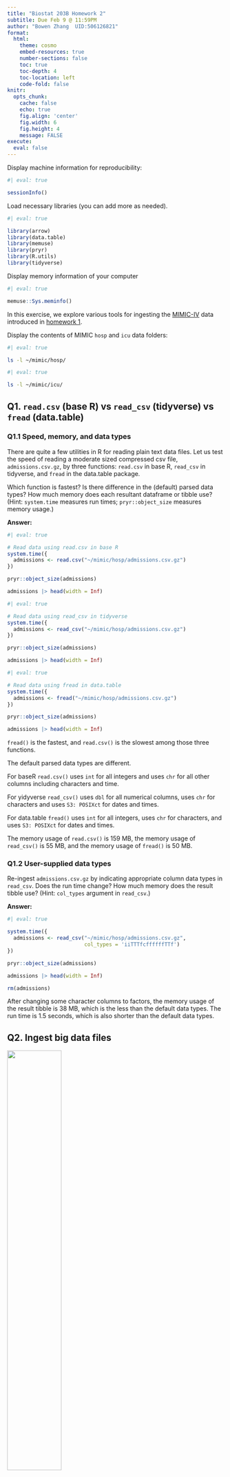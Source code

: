 ```yaml
---
title: "Biostat 203B Homework 2"
subtitle: Due Feb 9 @ 11:59PM
author: "Bowen Zhang  UID:506126821"
format:
  html:
    theme: cosmo
    embed-resources: true
    number-sections: false
    toc: true
    toc-depth: 4
    toc-location: left
    code-fold: false
knitr:
  opts_chunk: 
    cache: false    
    echo: true
    fig.align: 'center'
    fig.width: 6
    fig.height: 4
    message: FALSE
execute:
  eval: false    
---
```


Display machine information for reproducibility:

```r
#| eval: true

sessionInfo()
```

Load necessary libraries (you can add more as needed).

```r
#| eval: true

library(arrow)
library(data.table)
library(memuse)
library(pryr)
library(R.utils)
library(tidyverse)
```

Display memory information of your computer

```r
#| eval: true

memuse::Sys.meminfo()
```

In this exercise, we explore various tools for ingesting the [MIMIC-IV](https://mimic.mit.edu/docs/iv/) data introduced in [homework 1](https://ucla-biostat-203b.github.io/2024winter/hw/hw1/hw1.html).

Display the contents of MIMIC `hosp` and `icu` data folders:

```bash
#| eval: true

ls -l ~/mimic/hosp/
```

```bash
#| eval: true

ls -l ~/mimic/icu/
```

## Q1. `read.csv` (base R) vs `read_csv` (tidyverse) vs `fread` (data.table)

### Q1.1 Speed, memory, and data types

There are quite a few utilities in R for reading plain text data files. Let us test the speed of reading a moderate sized compressed csv file, `admissions.csv.gz`, by three functions: `read.csv` in base R, `read_csv` in tidyverse, and `fread` in the data.table package.

Which function is fastest? Is there difference in the (default) parsed data types? How much memory does each resultant dataframe or tibble use? (Hint: `system.time` measures run times; `pryr::object_size` measures memory usage.)

**Answer:**

```r
#| eval: true

# Read data using read.csv in base R
system.time({
  admissions <- read.csv("~/mimic/hosp/admissions.csv.gz")
})

pryr::object_size(admissions)

admissions |> head(width = Inf)
```

```r
#| eval: true

# Read data using read_csv in tidyverse
system.time({
  admissions <- read_csv("~/mimic/hosp/admissions.csv.gz")
})

pryr::object_size(admissions)

admissions |> head(width = Inf)
```

```r
#| eval: true

# Read data using fread in data.table
system.time({
  admissions <- fread("~/mimic/hosp/admissions.csv.gz")
})

pryr::object_size(admissions)

admissions |> head(width = Inf)
```

`fread()` is the fastest, and `read.csv()` is the slowest among those three functions.

The default parsed data types are different.

For baseR `read.csv()` uses `int` for all integers and uses `chr` for all other columns including characters and time.

For yidyverse `read_csv()` uses `dbl` for all numerical columns, uses `chr` for characters and uses `S3: POSIXct` for dates and times.

For data.table `fread()` uses `int` for all integers, uses `chr` for characters, and uses `S3: POSIXct` for dates and times.

The memory usage of `read.csv()` is 159 MB, the memory usage of `read_csv()` is 55 MB, and the memory usage of `fread()` is 50 MB.

### Q1.2 User-supplied data types

Re-ingest `admissions.csv.gz` by indicating appropriate column data types in `read_csv`. Does the run time change? How much memory does the result tibble use? (Hint: `col_types` argument in `read_csv`.)

**Answer:**

```r
#| eval: true

system.time({
  admissions <- read_csv("~/mimic/hosp/admissions.csv.gz",
                         col_types = 'iiTTTfcffffffTTf')
})

pryr::object_size(admissions)

admissions |> head(width = Inf)

rm(admissions)
```

After changing some character columns to factors, the memory usage of the result tibble is 38 MB, which is the less than the default data types. The run time is 1.5 seconds, which is also shorter than the default data types.

## Q2. Ingest big data files

<p align="center">

<img src="./bigfile.png" width="50%"/>

</p>

Let us focus on a bigger file, `labevents.csv.gz`, which is about 125x bigger than `admissions.csv.gz`.

```bash
#| eval: true

ls -l ~/mimic/hosp/labevents.csv.gz
```

Display the first 10 lines of this file.

```bash
#| eval: true

zcat < ~/mimic/hosp/labevents.csv.gz | head -10
```

### Q2.1 Ingest `labevents.csv.gz` by `read_csv`

<p align="center">

<img src="./readr_logo.png" width="20%"/>

</p>

Try to ingest `labevents.csv.gz` using `read_csv`. What happens? If it takes more than 5 minutes on your computer, then abort the program and report your findings.

**Answer:**

```r
#| eval: false

# DON'T RUN THIS CODE

# rm(list = ls())

# Read data using read_csv in tidyverse
# system.time({
#   labevents <- read_csv("~/mimic/hosp/labevents.csv.gz")
# })

# pypryr::object_size(labevents)
```

It takes more than 5 minutes on my laptop, and it crashed after that. The following is the screenshot of the error message. When trying to ingest the data, the memory usage of RStudio increases rapidly, and is over 7GB in the red circle in the screenshot. Then the RStudio crashes. ![crash](./crash.jpg)

### Q2.2 Ingest selected columns of `labevents.csv.gz` by `read_csv`

Try to ingest only columns `subject_id`, `itemid`, `charttime`, and `valuenum` in `labevents.csv.gz` using `read_csv`. Does this solve the ingestion issue? (Hint: `col_select` argument in `read_csv`.)

**Answer:**

```r
#| eval: false

# DON'T RUN THIS CODE

# system.time({
#   labevents <- read_csv("~/mimic/hosp/labevents.csv.gz",
#                         col_select = c("subject_id",
#                                        "itemid",
#                                        "charttime",
#                                        "valuenum"))
# })

# pypr::object_size(labevents)
```

This does not solve the problem. It also takes more than 5 minutes, so I abort the program.

### Q2.3 Ingest subset of `labevents.csv.gz`

<p align="center">
  <img src="./linux_logo.png" width="20%">
</p>

Our first strategy to handle this big data file is to make a subset of the `labevents` data. Read the [MIMIC documentation](https://mimic.mit.edu/docs/iv/modules/hosp/labevents/) for the content in data file `labevents.csv`.

In later exercises, we will only be interested in the following lab items: creatinine (50912), potassium (50971), sodium (50983), chloride (50902), bicarbonate (50882), hematocrit (51221), white blood cell count (51301), and glucose (50931) and the following columns: `subject_id`, `itemid`, `charttime`, `valuenum`. Write a Bash command to extract these columns and rows from `labevents.csv.gz` and save the result to a new file `labevents_filtered.csv.gz` in the current working directory. (Hint: use `zcat <` to pipe the output of `labevents.csv.gz` to `awk` and then to `gzip` to compress the output. To save render time, put `#| eval: false` at the beginning of this code chunk.)

Display the first 10 lines of the new file `labevents_filtered.csv.gz`. How many lines are in this new file? How long does it take `read_csv` to ingest `labevents_filtered.csv.gz`?

**Answer:**

```bash
#| eval: false

# Taking too much time, set eval to false
# Extract the required columns and rows from labevents.csv.gz
zcat < ~/mimic/hosp/labevents.csv.gz | \
awk -F, 'BEGIN{OFS = ","} {
  if ($5 == 50912 || $5 == 50971 || $5 == 50983 || $5 == 50902 ||
      $5 == 50882 || $5 == 51221 || $5 == 51301 || $5 == 50931)
  {
    print $2,$5,$7,$10
  }
}' | gzip > labevents_filtered.csv.gz

```

```bash
#| eval: true

# Display the first 10 lines of the new file labevents_filtered.csv.gz
zcat < labevents_filtered.csv.gz | head -10
```

```bash
#| eval: true

# Show how many lines in this file
zcat < labevents_filtered.csv.gz | wc -l
```

```r
#| eval: true
# use read_csv() to ingest labevents_filtered.csv.gz
system.time({
  lab_filtered <- read_csv("labevents_filtered.csv.gz",
                           col_names = c('subject_id', 'itemid',
                                         'charttime',' valuenum'))
})

lab_filtered |> head(10)
rm(lab_filtered)
```

There are 24855909 lines in this file. It takes 10 seconds to ingest the file.

### Q2.4 Ingest `labevents.csv` by Apache Arrow

<p align="center">
  <img src="./arrow_logo.png" width="30%">
</p>

Our second strategy is to use [Apache Arrow](https://arrow.apache.org/) for larger-than-memory data analytics. Unfortunately Arrow does not work with gz files directly. First decompress `labevents.csv.gz` to `labevents.csv` and put it in the current working directory. To save render time, put `#| eval: false` at the beginning of this code chunk.

Then use [`arrow::open_dataset`](https://arrow.apache.org/docs/r/reference/open_dataset.html) to ingest `labevents.csv`, select columns, and filter `itemid` as in Q2.3. How long does the ingest+select+filter process take? Display the number of rows and the first 10 rows of the result tibble, and make sure they match those in Q2.3. (Hint: use `dplyr` verbs for selecting columns and filtering rows.)

Write a few sentences to explain what is Apache Arrow. Imagine you want to explain it to a layman in an elevator.

**Answer:**

```bash
#| eval: false

# Taking too much time, set eval to false
Decompress labevents.csv.gz to labevents.csv
zcat < ~/mimic/hosp/labevents.csv.gz > labevents.csv
```

```r
#| eval: true

# use arrow to ingest labevents.csv
system.time({
  lab_arrow <- arrow::open_dataset("labevents.csv", format = 'csv') |>
    dplyr::select(subject_id, itemid, charttime, valuenum) %>%
    dplyr::filter(itemid %in% c(50912, 50971, 50983, 50902,
                                50882, 51221, 51301, 50931))
})

```

```r
#| eval: true

# Display the number of rows and the first 10 rows of the result tibble
nrow(lab_arrow)
lab_arrow |> collect() |> head(10)
```

```r
#| eval: true

lab_arrow |> collect() |> arrange(subject_id) |> head(10)

```

Ingest+select+filter process takes 0.08 seconds. The number of rows matches those in Q2.3.

However, the first 10 rows of the result tibble do not match those in Q2.3. If we arrange the result tibble by `subject_id` in ascending order, `charttime` is 7 hours earlier than that in Q2.3. This is because the `charttime` in the result tibble is in local time zone, while the `charttime` in Q2.3 is considered as UTC time zone by default. The code below shows that is we turn the `charttime` to UTC time zone, the first 10 rows of the result tibble match those in Q2.3.

```r
#| eval: true

lab_arrow |> collect() %>% .$charttime |> as.POSIXct(tz = "UTC") |> head(10)
rm(lab_arrow)
```

Apache Arrow is like a universal translator for data in the world of computers. It provides a standardized way to represent complex data structures in memory, and a common language for programs to exchange data with each other. It makes it possible for different programs to understand each other's data without having to convert it back and forth between different formats. This makes it easier to write programs that work with data from different sources, and to combine data from different programs into a single analysis.

### Q2.5 Compress `labevents.csv` to Parquet format and ingest/select/filter

<p align="center">
  <img src="./parquet_logo.png" width="30%">
</p>

Re-write the csv file `labevents.csv` in the binary Parquet format (Hint: [`arrow::write_dataset`](https://arrow.apache.org/docs/r/reference/write_dataset.html).) How large is the Parquet file(s)? How long does the ingest+select+filter process of the Parquet file(s) take? Display the number of rows and the first 10 rows of the result tibble and make sure they match those in Q2.3. (Hint: use `dplyr` verbs for selecting columns and filtering rows.)

Write a few sentences to explain what is the Parquet format. Imagine you want to explain it to a layman in an elevator.

**Answer:**

```r
#| eval: false

# Taking too much time, set eval to false
# write labevents.csv to Parquet format
lab_arrow <- arrow::open_dataset("labevents.csv", format = 'csv')
arrow::write_dataset(lab_arrow, "labevents.parquet", format = c('parquet'))
```

```r
#| eval: true

# check the size of the Parquet file

file.info("labevents.parquet/part-0.parquet")$size / 1024^3
```

```r
#| eval: true

# use arrow to ingest labevents.parquet
system.time({
  lab_parquet <- arrow::open_dataset("labevents.parquet", format = 'parquet') |>
    dplyr::select(subject_id, itemid, charttime, valuenum) %>%
    dplyr::filter(itemid %in% c(50912, 50971, 50983, 50902,
                                50882, 51221, 51301, 50931))
})
```

```r
#| eval: true

# Display the number of rows and the first 10 rows of the result tibble
nrow(lab_parquet)
lab_parquet |> collect() |> head(10) 

rm(lab_parquet)
```

The parquet file is 1.93 GB. The ingest+select+filter process of the Parquet file takes 0.3 seconds. The number of rows and the first 10 rows of the result tibble match those in Q2.3.

Parquet is a file format for storing data. It packs data together in a smart way, making it lightning-fast for computers to read and process. It is designed to work well with distributed computing systems like Hadoop and Spark. Parquet files are organized into a columnar format, which means that each column of data is stored separately, making it easy to read and write only the data that is needed for a particular analysis.

### Q2.6 DuckDB

<p align="center">
  <img src="./duckdb_logo.png" width="20%">
</p>

Ingest the Parquet file, convert it to a DuckDB table by [`arrow::to_duckdb`](https://arrow.apache.org/docs/r/reference/to_duckdb.html), select columns, and filter rows as in Q2.5. How long does the ingest+convert+select+filter process take? Display the number of rows and the first 10 rows of the result tibble and make sure they match those in Q2.3. (Hint: use `dplyr` verbs for selecting columns and filtering rows.)

Write a few sentences to explain what is DuckDB. Imagine you want to explain it to a layman in an elevator.

**Answer:**

```r
#| eval: true

# use arrow to convert labevents.parquet to DuckDB table
system.time({
  lab_duckdb <- arrow::open_dataset("labevents.parquet", format = 'parquet') |>
    arrow::to_duckdb(table = "lab_duckdb") |>
    dplyr::select(subject_id, itemid, charttime, valuenum) |>
    dplyr::filter(itemid %in% c(50912, 50971, 50983, 50902,
                                50882, 51221, 51301, 50931))
})
```

```r
#| eval: true

# Display the number of rows and the first 10 rows of the result tibble
lab_duckdb |> collect() |> nrow()
lab_duckdb |> collect() |> head(10) 
```

```r
#| eval: true

# Show lab_duckdb sorted by subject_id in ascending order,
# and print the first ten rows.
lab_duckdb |> collect() |> arrange(subject_id) |> head(10)

rm(lab_duckdb)
```

ingest+convert+select+filter process takes aounrd 1 second. The number of rows matches those in Q2.3. However, the first 10 rows does not match. If we arrange the result tibble by `subject_id` in ascending order, the first 10 rows match those in Q2.3.

DuckDB is a free, open-source, embedded, in-process, relational, OnLine Analytical Processing, DataBase Management System, that is designed to be fast and efficient for analytical queries. DuckDB is designed to be easy to use, and is designed to work well with the R programming language.

## Q3. Ingest and filter `chartevents.csv.gz`

[`chartevents.csv.gz`](https://mimic.mit.edu/docs/iv/modules/icu/chartevents/) contains all the charted data available for a patient. During their ICU stay, the primary repository of a patient’s information is their electronic chart. The `itemid` variable indicates a single measurement type in the database. The `value` variable is the value measured for `itemid`. The first 10 lines of `chartevents.csv.gz` are

```bash
#| eval: true
zcat < ~/mimic/icu/chartevents.csv.gz | head -10
```

[`d_items.csv.gz`](https://mimic.mit.edu/docs/iv/modules/icu/d_items/) is the dictionary for the `itemid` in `chartevents.csv.gz`.

```bash
#| eval: true
zcat < ~/mimic/icu/d_items.csv.gz | head -10
```

In later exercises, we are interested in the vitals for ICU patients: heart rate (220045), mean non-invasive blood pressure (220181), systolic non-invasive blood pressure (220179), body temperature in Fahrenheit (223761), and respiratory rate (220210). Retrieve a subset of `chartevents.csv.gz` only containing these items, using the favorite method you learnt in Q2.

Document the steps and show code. Display the number of rows and the first 10 rows of the result tibble.

**Answer:**

```bash
#| eval: false

# Taking too much time, set eval to false
# Extract the required columns and rows from chartevents.csv.gz
zcat < ~/mimic/icu/chartevents.csv.gz | \
awk -F, 'BEGIN{OFS = ","} {
  if ($7 == 220045 || $7 == 220181 || $7 == 220179 ||
      $7 == 223761 || $7 == 220210)
  {
    print $0
  }
}' | gzip > chartevents_filtered.csv.gz
```

```r
#| eval: true

# use read_csv() to ingest chartevents_filtered.csv.gz
chart_filtered <- read_csv("chartevents_filtered.csv.gz",
                           col_names = c('subject_id', 'hadm_id',
                                         'stay_id', 'caregiver_id',
                                         'charttime', 'storetime',
                                         'itemid', 'value',
                                         'valuenum', 'valueuom', 'warning'),
                           col_types = 'iiiiTTicdci')
```

```r
#| eval: true

nrow(chart_filtered)
chart_filtered |> head(10)

rm(chart_filtered)
```

I choose the method of Q2.3. I use bash code to extract required rows from `chartevents.csv.gz` and save as `chartevents_filtered.csv.gz`. Then I use `read_csv()` to ingest the filtered dataset. The number of rows is 22502319, and the first 10 rows of the result tibble are displayed.

